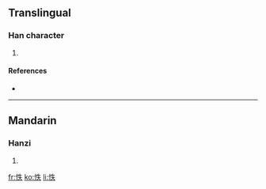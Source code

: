 ==Translingual==

===Han character===
{{Han char|rn=61|rad=心|as=05|sn=8|four=9503<sub>0</sub>|canj=心竹手人 (PHQO)}}

# {{defn|Han|sort=心05}}

====References====
* {{Han ref|kx=0381.170|dkj=10471|dj=0710.020|hdz=42286.050|uh=6022|ud=24610|bh=CCA8|bd=52392}}

----

==Mandarin==

===Hanzi===
{{cmn-hanzi|pin=[[tú]] ([[tu2]])|wg=t'u<sup>2</sup>}}

# {{defn|Mandarin}}

[[fr:怢]]
[[ko:怢]]
[[li:怢]]